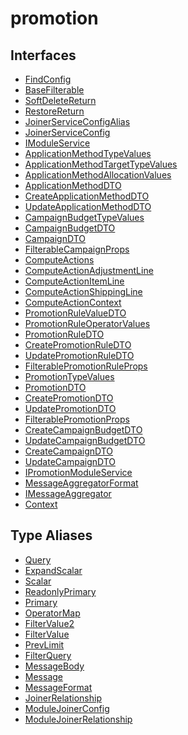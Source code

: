 
# promotion

## Interfaces

- [FindConfig](../promotion/interfaces/promotion.FindConfig.mdx)
- [BaseFilterable](../promotion/interfaces/promotion.BaseFilterable.mdx)
- [SoftDeleteReturn](../promotion/interfaces/promotion.SoftDeleteReturn.mdx)
- [RestoreReturn](../promotion/interfaces/promotion.RestoreReturn.mdx)
- [JoinerServiceConfigAlias](../promotion/interfaces/promotion.JoinerServiceConfigAlias.mdx)
- [JoinerServiceConfig](../promotion/interfaces/promotion.JoinerServiceConfig.mdx)
- [IModuleService](../promotion/interfaces/promotion.IModuleService.mdx)
- [ApplicationMethodTypeValues](../promotion/interfaces/promotion.ApplicationMethodTypeValues.mdx)
- [ApplicationMethodTargetTypeValues](../promotion/interfaces/promotion.ApplicationMethodTargetTypeValues.mdx)
- [ApplicationMethodAllocationValues](../promotion/interfaces/promotion.ApplicationMethodAllocationValues.mdx)
- [ApplicationMethodDTO](../promotion/interfaces/promotion.ApplicationMethodDTO.mdx)
- [CreateApplicationMethodDTO](../promotion/interfaces/promotion.CreateApplicationMethodDTO.mdx)
- [UpdateApplicationMethodDTO](../promotion/interfaces/promotion.UpdateApplicationMethodDTO.mdx)
- [CampaignBudgetTypeValues](../promotion/interfaces/promotion.CampaignBudgetTypeValues.mdx)
- [CampaignBudgetDTO](../promotion/interfaces/promotion.CampaignBudgetDTO.mdx)
- [CampaignDTO](../promotion/interfaces/promotion.CampaignDTO.mdx)
- [FilterableCampaignProps](../promotion/interfaces/promotion.FilterableCampaignProps.mdx)
- [ComputeActions](../promotion/interfaces/promotion.ComputeActions.mdx)
- [ComputeActionAdjustmentLine](../promotion/interfaces/promotion.ComputeActionAdjustmentLine.mdx)
- [ComputeActionItemLine](../promotion/interfaces/promotion.ComputeActionItemLine.mdx)
- [ComputeActionShippingLine](../promotion/interfaces/promotion.ComputeActionShippingLine.mdx)
- [ComputeActionContext](../promotion/interfaces/promotion.ComputeActionContext.mdx)
- [PromotionRuleValueDTO](../promotion/interfaces/promotion.PromotionRuleValueDTO.mdx)
- [PromotionRuleOperatorValues](../promotion/interfaces/promotion.PromotionRuleOperatorValues.mdx)
- [PromotionRuleDTO](../promotion/interfaces/promotion.PromotionRuleDTO.mdx)
- [CreatePromotionRuleDTO](../promotion/interfaces/promotion.CreatePromotionRuleDTO.mdx)
- [UpdatePromotionRuleDTO](../promotion/interfaces/promotion.UpdatePromotionRuleDTO.mdx)
- [FilterablePromotionRuleProps](../promotion/interfaces/promotion.FilterablePromotionRuleProps.mdx)
- [PromotionTypeValues](../promotion/interfaces/promotion.PromotionTypeValues.mdx)
- [PromotionDTO](../promotion/interfaces/promotion.PromotionDTO.mdx)
- [CreatePromotionDTO](../promotion/interfaces/promotion.CreatePromotionDTO.mdx)
- [UpdatePromotionDTO](../promotion/interfaces/promotion.UpdatePromotionDTO.mdx)
- [FilterablePromotionProps](../promotion/interfaces/promotion.FilterablePromotionProps.mdx)
- [CreateCampaignBudgetDTO](../promotion/interfaces/promotion.CreateCampaignBudgetDTO.mdx)
- [UpdateCampaignBudgetDTO](../promotion/interfaces/promotion.UpdateCampaignBudgetDTO.mdx)
- [CreateCampaignDTO](../promotion/interfaces/promotion.CreateCampaignDTO.mdx)
- [UpdateCampaignDTO](../promotion/interfaces/promotion.UpdateCampaignDTO.mdx)
- [IPromotionModuleService](../promotion/interfaces/promotion.IPromotionModuleService.mdx)
- [MessageAggregatorFormat](../promotion/interfaces/promotion.MessageAggregatorFormat.mdx)
- [IMessageAggregator](../promotion/interfaces/promotion.IMessageAggregator.mdx)
- [Context](../promotion/interfaces/promotion.Context.mdx)

## Type Aliases

- [Query](../promotion/types/promotion.Query.mdx)
- [ExpandScalar](../promotion/types/promotion.ExpandScalar.mdx)
- [Scalar](../promotion/types/promotion.Scalar.mdx)
- [ReadonlyPrimary](../promotion/types/promotion.ReadonlyPrimary.mdx)
- [Primary](../promotion/types/promotion.Primary.mdx)
- [OperatorMap](../promotion/types/promotion.OperatorMap.mdx)
- [FilterValue2](../promotion/types/promotion.FilterValue2.mdx)
- [FilterValue](../promotion/types/promotion.FilterValue.mdx)
- [PrevLimit](../promotion/types/promotion.PrevLimit.mdx)
- [FilterQuery](../promotion/types/promotion.FilterQuery.mdx)
- [MessageBody](../promotion/types/promotion.MessageBody.mdx)
- [Message](../promotion/types/promotion.Message.mdx)
- [MessageFormat](../promotion/types/promotion.MessageFormat.mdx)
- [JoinerRelationship](../promotion/types/promotion.JoinerRelationship.mdx)
- [ModuleJoinerConfig](../promotion/types/promotion.ModuleJoinerConfig.mdx)
- [ModuleJoinerRelationship](../promotion/types/promotion.ModuleJoinerRelationship.mdx)
